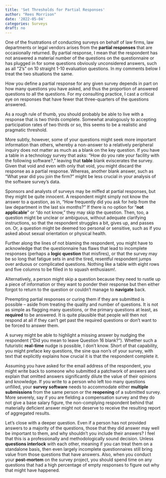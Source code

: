 ```yaml
---
title: 'Set Thresholds for Partial Responses'
author: "Rees Morrison"
date: '2022-05-04'
categories: Surveys
draft: no 
---
```


One of the frustrations of conducting surveys on behalf of law firms, law departments or legal vendors arises from the **partial responses** that are occasionally returned.  By partial response, I mean that the respondent has not answered a material number of the questions on the questionnaire or has plugged in for some questions obviously unconsidered answers, such as all “2’s” on 10 straight 1-10 evaluation questions.  In my comments below I treat the two situations the same.

<!--more-->

How you define a partial response for any given survey depends in part on how many questions you have asked, and thus the proportion of answered questions to all the questions.  For my consulting practice, I cast a critical eye on responses that have fewer that three-quarters of the questions answered.  

As a rough rule of thumb, you should probably be able to live with a response that is two thirds complete.  Somewhat analogously to accepting participation rates of two thirds or so, this seems to be a realistic and pragmatic threshold.  

More subtly, however, some of your questions might seek more important information than others, whereby a non-answer to a relatively peripheral inquiry does not matter as much as a blank on the key question.  If you have a table in a technology survey that asks: “How do you rate your facility with the following software?,” leaving that **table** blank eviscerates the survey.   Given that void and even with only that void, you might discard the response as a partial response.  Whereas, another blank answer, such as “What year did you join the firm?” might be less crucial in your analysis of the software survey’s data.

Sponsors and analysts of surveys may be miffed at partial responses, but they might be quite innocent.  A respondent might simply not know the answer to a question, as in, “How frequently did you ask for help from the law department in the last six months?”  If there is no option for “**not applicable**” or “do not know,” they may skip the question.  Then, too, a question might be unclear or ambiguous, without adequate clarifying instructions, so that the respondent struggles a bit, gives up, and passes on.  Or, a question might be deemed too personal or sensitive, such as if you asked about sexual orientation or physical health.

Further along the lines of not blaming the respondent, you might have to acknowledge that the questionnaire has flaws that lead to incomplete responses (perhaps a **logic question** that misfires), or that the survey may be so long that fatigue sets in and the tired, resentful respondent jumps over arduous or complicated questions.  Nothing like a table with eight rows and five columns to be filled in to squash enthusiasm!.

Alternatively, a person might skip a question because they need to rustle up a piece of information or they want to ponder their response but then either forgot to return to the question or couldn’t manage to **navigate** back.  

Preempting partial responses or curing them if they are submitted is possible – aside from treating the quality and number of questions.   It is not as simple as flagging many questions, or the primary questions at least, as **required** to be answered.  It is quite plausible that people will then not respond at all if they can’t get past the required questions or don’t want to be forced to answer them.

A survey might be able to highlight a missing answer by nudging the respondent (“Did you mean to leave Question 16 blank?”).  Whether such a futuristic **real-time** nudge is possible, I don’t know.  Short of that capability, you might preface key questions, the sine qua non’s of your survey, with text that explicitly explains how crucial it is that the respondent complete it.

Assuming you have asked for the email address of the respondent, you might write back to someone who submitted a patchwork of answers and explain that omitted answers significantly dilute the value of their opinions and knowledge.  If you write to a person who left too many questions unfilled, your **survey software** needs to accommodate either **multiple submissions** from the same person or the **reopening** of a submitted survey.  More severely, say if you are fielding a compensation survey and they do not give a base salary figure, the non-complying respondent behind that materially deficient answer might not deserve to receive the resulting report of aggregated results.

Let’s close with a deeper question.  Even if a person has not provided answers to a majority of the questions, those that they did answer may well be important to them, and why shouldn’t you include their answers?  I feel that this is a professionally and methodologically sound decision.  Unless **questions interlock** with each other, meaning if you can treat them on a standalone basis, then even largely incomplete questionnaires still bring value from those questions that have answers.  Also, when you conduct your **post-mortem** on the survey project, you should spend time on any questions that had a high percentage of empty responses to figure out why that might have happened.

<!-- Book: 5 Type Response Data from Survey Posts Plan.xlsx -->
<!-- Source: TVPI22 -->